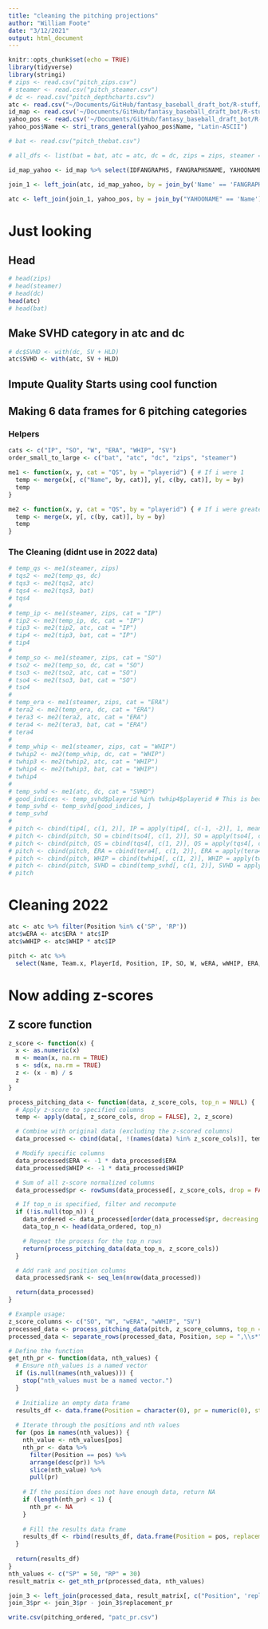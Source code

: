 ```yaml
---
title: "cleaning the pitching projections"
author: "William Foote"
date: "3/12/2021"
output: html_document
---
```


```r
knitr::opts_chunk$set(echo = TRUE)
library(tidyverse)
library(stringi)
# zips <- read.csv("pitch_zips.csv")
# steamer <- read.csv("pitch_steamer.csv")
# dc <- read.csv("pitch_depthcharts.csv")
atc <- read.csv("~/Documents/GitHub/fantasy_baseball_draft_bot/R-stuff/2024/data/patc_2024.csv")
id_map <- read.csv('~/Documents/GitHub/fantasy_baseball_draft_bot/R-stuff/2024/data/id_map_24.csv')
yahoo_pos <- read.csv('~/Documents/GitHub/fantasy_baseball_draft_bot/R-stuff/2024/yahoo_pos.csv')
yahoo_pos$Name <- stri_trans_general(yahoo_pos$Name, "Latin-ASCII")

# bat <- read.csv("pitch_thebat.csv")

# all_dfs <- list(bat = bat, atc = atc, dc = dc, zips = zips, steamer = steamer)

id_map_yahoo <- id_map %>% select(IDFANGRAPHS, FANGRAPHSNAME, YAHOONAME)

join_1 <- left_join(atc, id_map_yahoo, by = join_by('Name' == 'FANGRAPHSNAME'))

atc <- left_join(join_1, yahoo_pos, by = join_by("YAHOONAME" == 'Name'))
```

# Just looking

## Head

```r
# head(zips)
# head(steamer)
# head(dc)
head(atc)
# head(bat)
```

## Make SVHD category in atc and dc

```r
# dc$SVHD <- with(dc, SV + HLD)
atc$SVHD <- with(atc, SV + HLD)
```

## Impute Quality Starts using cool function

## Making 6 data frames for 6 pitching categories

### Helpers

```r
cats <- c("IP", "SO", "W", "ERA", "WHIP", "SV")
order_small_to_large <- c("bat", "atc", "dc", "zips", "steamer")

me1 <- function(x, y, cat = "QS", by = "playerid") { # If i were 1
  temp <- merge(x[, c("Name", by, cat)], y[, c(by, cat)], by = by)
  temp
}

me2 <- function(x, y, cat = "QS", by = "playerid") { # If i were greater than 1
  temp <- merge(x, y[, c(by, cat)], by = by)
  temp
}
```


### The Cleaning (didnt use in 2022 data)

```r
# temp_qs <- me1(steamer, zips)
# tqs2 <- me2(temp_qs, dc)
# tqs3 <- me2(tqs2, atc)
# tqs4 <- me2(tqs3, bat)
# tqs4
# 
# temp_ip <- me1(steamer, zips, cat = "IP")
# tip2 <- me2(temp_ip, dc, cat = "IP")
# tip3 <- me2(tip2, atc, cat = "IP")
# tip4 <- me2(tip3, bat, cat = "IP")
# tip4
# 
# temp_so <- me1(steamer, zips, cat = "SO")
# tso2 <- me2(temp_so, dc, cat = "SO")
# tso3 <- me2(tso2, atc, cat = "SO")
# tso4 <- me2(tso3, bat, cat = "SO")
# tso4
# 
# temp_era <- me1(steamer, zips, cat = "ERA")
# tera2 <- me2(temp_era, dc, cat = "ERA")
# tera3 <- me2(tera2, atc, cat = "ERA")
# tera4 <- me2(tera3, bat, cat = "ERA")
# tera4
# 
# temp_whip <- me1(steamer, zips, cat = "WHIP")
# twhip2 <- me2(temp_whip, dc, cat = "WHIP")
# twhip3 <- me2(twhip2, atc, cat = "WHIP")
# twhip4 <- me2(twhip3, bat, cat = "WHIP")
# twhip4
# 
# temp_svhd <- me1(atc, dc, cat = "SVHD") 
# good_indices <- temp_svhd$playerid %in% twhip4$playerid # This is because we didn't cut down to the right dimensions
# temp_svhd <- temp_svhd[good_indices, ]
# temp_svhd
# 
# pitch <- cbind(tip4[, c(1, 2)], IP = apply(tip4[, c(-1, -2)], 1, mean))
# pitch <- cbind(pitch, SO = cbind(tso4[, c(1, 2)], SO = apply(tso4[, c(-1, -2)], 1, mean))[, -c(1, 2)])
# pitch <- cbind(pitch, QS = cbind(tqs4[, c(1, 2)], QS = apply(tqs4[, c(-1, -2)], 1, mean))[, -c(1, 2)])
# pitch <- cbind(pitch, ERA = cbind(tera4[, c(1, 2)], ERA = apply(tera4[, c(-1, -2)], 1, mean))[, -c(1, 2)])
# pitch <- cbind(pitch, WHIP = cbind(twhip4[, c(1, 2)], WHIP = apply(twhip4[, c(-1, -2)], 1, mean))[, -c(1, 2)])
# pitch <- cbind(pitch, SVHD = cbind(temp_svhd[, c(1, 2)], SVHD = apply(temp_svhd[, c(-1, -2)], 1, mean))[, -c(1, 2)])
# pitch
```

# Cleaning 2022

```r
atc <- atc %>% filter(Position %in% c('SP', 'RP'))
atc$wERA <- atc$ERA * atc$IP
atc$wWHIP <- atc$WHIP * atc$IP

pitch <- atc %>%
  select(Name, Team.x, PlayerId, Position, IP, SO, W, wERA, wWHIP, ERA, WHIP, SV)
```


# Now adding z-scores

## Z score function

```r
z_score <- function(x) {
  x <- as.numeric(x)
  m <- mean(x, na.rm = TRUE)
  s <- sd(x, na.rm = TRUE)
  z <- (x - m) / s
  z
}

process_pitching_data <- function(data, z_score_cols, top_n = NULL) {
  # Apply z-score to specified columns
  temp <- apply(data[, z_score_cols, drop = FALSE], 2, z_score)

  # Combine with original data (excluding the z-scored columns)
  data_processed <- cbind(data[, !(names(data) %in% z_score_cols)], temp)

  # Modify specific columns
  data_processed$ERA <- -1 * data_processed$ERA
  data_processed$WHIP <- -1 * data_processed$WHIP

  # Sum of all z-score normalized columns
  data_processed$pr <- rowSums(data_processed[, z_score_cols, drop = FALSE], na.rm = TRUE)

  # If top_n is specified, filter and recompute
  if (!is.null(top_n)) {
    data_ordered <- data_processed[order(data_processed$pr, decreasing = TRUE), ]
    data_top_n <- head(data_ordered, top_n)

    # Repeat the process for the top_n rows
    return(process_pitching_data(data_top_n, z_score_cols))
  }

  # Add rank and position columns
  data_processed$rank <- seq_len(nrow(data_processed))

  return(data_processed)
}

# Example usage:
z_score_columns <- c("SO", "W", "wERA", "wWHIP", "SV")
processed_data <- process_pitching_data(pitch, z_score_columns, top_n = 300)
processed_data <- separate_rows(processed_data, Position, sep = ",\\s*")
```

```r

# Define the function
get_nth_pr <- function(data, nth_values) {
  # Ensure nth_values is a named vector
  if (is.null(names(nth_values))) {
    stop("nth_values must be a named vector.")
  }
  
  # Initialize an empty data frame
  results_df <- data.frame(Position = character(0), pr = numeric(0), stringsAsFactors = FALSE)
  
  # Iterate through the positions and nth values
  for (pos in names(nth_values)) {
    nth_value <- nth_values[pos]
    nth_pr <- data %>%
      filter(Position == pos) %>%
      arrange(desc(pr)) %>%
      slice(nth_value) %>%
      pull(pr)
    
    # If the position does not have enough data, return NA
    if (length(nth_pr) < 1) {
      nth_pr <- NA
    }
    
    # Fill the results data frame
    results_df <- rbind(results_df, data.frame(Position = pos, replacement_pr = nth_pr))
  }
  
  return(results_df)
}
nth_values <- c("SP" = 50, "RP" = 30)
result_matrix <- get_nth_pr(processed_data, nth_values)

join_3 <- left_join(processed_data, result_matrix[, c("Position", 'replacement_pr')], by = "Position")
join_3$pr <- join_3$pr - join_3$replacement_pr
```


```r
write.csv(pitching_ordered, "patc_pr.csv")
```

